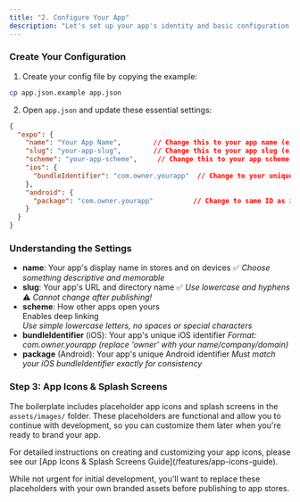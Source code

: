 ```yaml
---
title: "2. Configure Your App"
description: "Let's set up your app's identity and basic configuration."
---
```


### Create Your Configuration

1. Create your config file by copying the example:

```bash
cp app.json.example app.json
```

2. Open `app.json` and update these essential settings:

```json
{
  "expo": {
    "name": "Your App Name",        // Change this to your app name (e.g., Travel App)
    "slug": "your-app-slug",        // Change this to your app slug (e.g., travel-app)
    "scheme": "your-app-scheme",     // Change this to your app scheme (e.g., travelapp)
    "ios": {
      "bundleIdentifier": "com.owner.yourapp"  // Change to your unique bundle ID (e.g., com.buildwithai.travelapp)
    },
    "android": {
      "package": "com.owner.yourapp"          // Change to same ID as iOS bundleIdentifier (e.g., com.buildwithai.travelapp)
    }
  }
}
```

### Understanding the Settings

- **name**: Your app's display name in stores and on devices
  ✅ _Choose something descriptive and memorable_
- **slug**: Your app's URL and directory name
  ✅ _Use lowercase and hyphens_\
  ⚠️ _Cannot change after publishing\!_
- **scheme**: How other apps open yours\
  <Tooltip tip="Deep linking is like creating a special URL for your app. When someone taps a link like 'travelapp://bookings' (in an email or website), their phone knows to open your app directly to a specific screen. It's how apps connect to each other!">Enables deep linking</Tooltip>\
  _Use simple lowercase letters, no spaces or special characters_
- **bundleIdentifier** (iOS): Your app's unique iOS identifier
  _Format: com.owner.yourapp (replace 'owner' with your name/company/domain)_
- **package** (Android): Your app's unique Android identifier
  _Must match your iOS bundleIdentifier exactly for consistency_

### Step 3: App Icons & Splash Screens

The boilerplate includes placeholder app icons and splash screens in the `assets/images/` folder. These placeholders are functional and allow you to continue with development, so you can customize them later when you're ready to brand your app.

<Info>
  For detailed instructions on creating and customizing your app icons, please see our [App Icons & Splash Screens Guide](/features/app-icons-guide).
</Info>

While not urgent for initial development, you'll want to replace these placeholders with your own branded assets before publishing to app stores.

